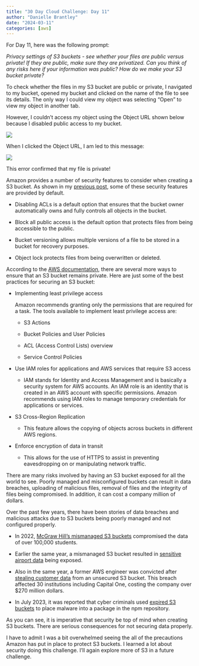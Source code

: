 ```yaml
---
title: "30 Day Cloud Challenge: Day 11"
author: "Danielle Brantley"
date: "2024-03-11"
categories: [aws]
---
```


For Day 11, here was the following prompt:

*Privacy settings of S3 buckets - see whether your files are public versus private! If they are public, make sure they are privatized. Can you think of any risks here if your information was public? How do we make your S3 bucket private?*

To check whether the files in my S3 bucket are public or private, I navigated to my bucket, opened my bucket and clicked on the name of the file to see its details. The only way I could view my object was selecting "Open" to view my object in another tab.

However, I couldn't access my object using the Object URL shown below because I disabled public access to my bucket.

![](images/inside_my_object.png)

When I clicked the Object URL, I am led to this message:


![](images/error.png)

This error confirmed that my file is private!

Amazon provides a number of security features to consider when creating a S3 bucket. As shown in my [previous post](https://mycloudyfuture.com/posts/p6-create_s3_bucket/p6){target="_blank"}, some of these security features are provided by default.

-   Disabling ACLs is a default option that ensures that the bucket owner automatically owns and fully controls all objects in the bucket.

-   Block all public access is the default option that protects files from being accessible to the public.

-   Bucket versioning allows multiple versions of a file to be stored in a bucket for recovery purposes.

-   Object lock protects files from being overwritten or deleted.

According to the [AWS documentation](https://docs.aws.amazon.com/AmazonS3/latest/userguide/security-best-practices.html){target="_blank"}, there are several more ways to ensure that an S3 bucket remains private. Here are just some of the best practices for securing an S3 bucket:

-   Implementing least privilege access

    Amazon recommends granting only the permissions that are required for a task. The tools available to implement least privilege access are:

    -   S3 Actions

    -   Bucket Policies and User Policies

    -   ACL (Access Control Lists) overview

    -   Service Control Policies

-   Use IAM roles for applications and AWS services that require S3 access

    - IAM stands for Identity and Access Management and is basically a security system for AWS accounts. An IAM role is an identity that is created in an AWS account with specific permissions. Amazon recommends using IAM roles to manage temporary credentials for applications or services.

-   S3 Cross-Region Replication

    - This feature allows the copying of objects across buckets in different AWS regions.

-   Enforce encryption of data in transit

    - This allows for the use of HTTPS to assist in preventing eavesdropping on or manipulating network traffic.
    

There are many risks involved by having an S3 bucket exposed for all the world to see. Poorly managed and misconfigured buckets can result in data breaches, uploading of malicious files, removal of files and the integrity of files being compromised. In addition, it can cost a company million of dollars. 

Over the past few years, there have been stories of data breaches and malicious attacks due to S3 buckets being poorly managed and not configured properly. 

- In 2022, [McGraw Hill's mismanaged S3 buckets](https://www.theregister.com/2022/12/20/mcgraw_hills_s3_buckets_exposed/){target="_blank"} compromised the data of over 100,000 students.

- Earlier the same year, a mismanaged S3 bucket resulted in [sensitive airport data](https://www.darkreading.com/application-security/cloud-misconfig-exposes-3tb-sensitive-airport-data-amazon-s3-bucket){target="_blank"} being exposed.

- Also in the same year, a former AWS engineer was convicted after [stealing customer data](https://techmonitor.ai/technology/cybersecurity/capital-one-hack-aws-paige-thompson){target="_blank"} from an unsecured S3 bucket. This breach affected 30 institutions including Capital One, costing the company over $270 million dollars.    

- In July 2023, it was reported that cyber criminals used [expired S3 buckets](https://www.theregister.com/2023/06/19/npm_s3_buckets_malware/){target="_blank"} to place malware into a package in the npm repository.

As you can see, it is imperative that security be top of mind when creating S3 buckets. There are serious consequences for not securing data properly. 

I have to admit I was a bit overwhelmed seeing the all of the precautions Amazon has put in place to protect S3 buckets. I learned a lot about security doing this challenge. I'll again explore more of S3 in a future challenge. 


